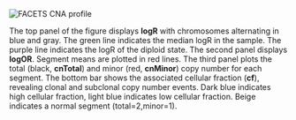 <br><br>
![FACETS CNA profile](`r cnv_plot_facets_png`)
<br>

The top panel of the figure displays __logR__ with chromosomes alternating in blue and gray. The green line indicates the median logR in the sample. The purple line indicates the logR of the diploid state. The second panel displays __logOR__. Segment means are plotted in red lines. The third panel plots the total (black, __cnTotal__) and minor (red, __cnMinor__) copy number for each segment. The bottom bar shows the associated cellular fraction (__cf__), revealing clonal and subclonal copy number events. Dark blue indicates high cellular fraction, light blue indicates low cellular fraction. Beige indicates a normal segment (total=2,minor=1).
